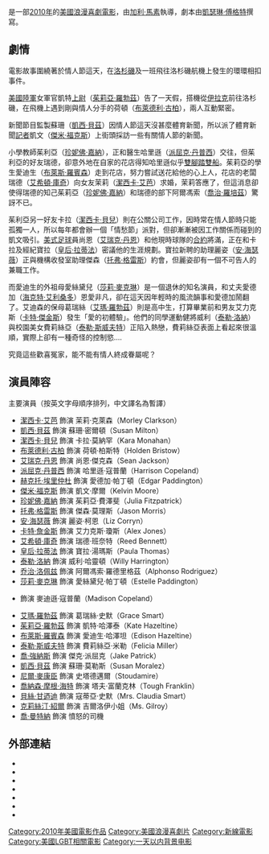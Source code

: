 {{多個問題|
{{Plot style|time=2015-04-20T19:51:53+00:00}}
{{unreferenced|time=2015-04-20T19:51:53+00:00}}
}}
{{not|情人节}}
{{noteTA
|T=zh-tw:情人節快樂;zh-hk:緣滿情人節;zh-cn:情人节 (电影);
|G1=Show
|1=zh-tw:情人節快樂;zh-hk:緣滿情人節;zh-cn:情人节;
|4=zh-tw:艾瑞克·丹恩;zh-hk:艾力·丹爾;
|5=zh-tw:派屈克·丹普西;zh-hk:柏德烈·丹斯;
|6=zh-tw:海克特·艾利桑多;zh-hk:克達·伊利桑度;
|8=zh-tw:皇后·拉蒂法;zh-hk:昆妮·拉迪花;
|9=zh-tw:艾瑪·羅勃茲;zh-hk:艾瑪·羅拔絲;
|10=zh-tw:喬治·羅培茲;zh-hk:佐治·路柏斯;
}}
{{Infobox Film
| name = 情人節快樂
| original_name = ''Valentine's Day''
| image = 情人節快樂 海報.jpg
| caption = 
| director = [[加利·馬素|加利·馬素]]
| producer = 山繆·布朗<small>（Samuel J. Brown）</small><br />麥可·卡茲<small>（Mike Karz）</small><br />韋恩·萊斯<small>（Wayne Allan Rice）</small><br />喬西·羅森<small>（Josie Rosen）</small>
| writer = 劇本：{{link-en|凯瑟琳·富盖特|Katherine Fugate}}<small>（Katherine Fugate）</small><br />故事：凱瑟琳·傅格特與艾比·康<small>（Abby Kohn）</small>及馬克·西佛史丹<small>（Marc Silverstein）</small>
| starring = [[潔西卡·艾芭|潔西卡·艾芭]]<br>[[潔西卡·貝兒|潔西卡·貝兒]]<br>[[布萊德利·古柏|布萊德利·古柏]]<br>[[艾瑞克·丹恩|艾瑞克·丹恩]]<br>[[帕特里克·丹普西|帕特里克·丹普西]]<br>[[凱西·貝茲|凱西·貝茲]]
| music = {{le|約翰·戴柏尼|John Debney}}<small>（John Debney）</small>
| cinematography = 查爾斯·明斯基<small>（Charles Minsky）</small>
| editing = 布魯芹·葛林<small>（Bruce Green）</small>
| studio = [[新線影業|新線影業]]
| distributor = [[新線影業|新線影業]](名義)

[[華納兄弟|華納兄弟]]
| released = {{flagicon|USA}}{{start date|2010|2|12}}<br>{{flagicon|HKG}}{{start date|2010|2|11}}<br>{{flagicon|TWN}}{{start date|2010|2|12}}<br>{{flagicon|JPN}}{{start date|2010|2|12}}
| runtime = 125分钟
| country = {{flagicon|USA}} [[美國電影|美國]]
| language = [[英語|英語]]
| cn_name = 情人节
| hk_name = 緣滿情人節
| tw_name = 情人節快樂
}}
{{作品名稱|name=''Valentine's Day''|hk=緣滿情人節|tw=情人節快樂|cn=情人节}}是一部[[2010年電影列表|2010年]]的[[美國|美國]][[浪漫喜劇電影|浪漫喜劇電影]]，由[[加利·馬素|加利·馬素]]執導，劇本由[[凱瑟琳·傅格特|凱瑟琳·傅格特]]撰寫。

==劇情==
電影故事圍繞著於情人節這天，在[[洛杉磯|洛杉磯]]及一班飛往洛杉磯航機上發生的環環相扣事件。

[[美國陸軍|美國陸軍]]女軍官凱特[[上尉|上尉]]（[[茱莉亞·羅勃茲|茱莉亞·羅勃茲]]）告了一天假，搭機從[[伊拉克|伊拉克]]前往洛杉磯，在飛機上遇到剛與情人分手的荷頓（[[布萊德利·古柏|布萊德利·古柏]]），兩人互動緊密。

新聞節目監製蘇珊（[[凱西·貝茲|凱西·貝茲]]）因情人節這天沒甚麼體育新聞，所以派了體育新聞[[記者|記者]]凱文（[[傑米·福克斯|傑米·福克斯]]）上街頭採訪一些有關情人節的新聞。

小學教師茱利亞（[[珍妮佛·嘉納|珍妮佛·嘉納]]），正和醫生哈里遜（[[派屈克·丹普西|派屈克·丹普西]]）交往，但茱利亞的好友瑞德，卻意外地在自家的花店得知哈里遜似乎[[雙腳踏雙船|雙腳踏雙船]]。茱莉亞的學生愛迪生（[[布萊斯·羅賓森|布萊斯·羅賓森]]）走到花店，努力嘗試送花給他的心上人，花店的老闆瑞德（[[艾希頓·庫奇|艾希頓·庫奇]]）向女友茉莉（[[潔西卡·艾芭|潔西卡·艾芭]]）求婚，茉莉答應了，但這消息卻使得瑞德的知己茱莉亞（[[珍妮佛·嘉納|珍妮佛·嘉納]]）和瑞德的部下阿爾馮索（[[喬治·羅培茲|喬治·羅培茲]]）驚訝不已。

茱利亞另一好友卡拉（[[潔西卡·貝兒|潔西卡·貝兒]]）則在公關公司工作，因時常在情人節時只能孤獨一人，所以每年都會辦一個「情愁節」派對，但卻漸漸被因工作關係而碰到的凱文吸引。[[美式足球|美式足球]]員尚恩（[[埃里克·迪恩|艾瑞克·丹恩]]）和他現時球隊的[[合約|合約]]將滿，正在和卡拉及經紀寶拉（[[皇后·拉蒂法|皇后·拉蒂法]]）密議他的生涯規劃。寶拉新聘的助理麗姿（[[安妮·海瑟薇_(演員)|安·海瑟薇]]）正與機構收發室助理傑森（[[托弗·格雷斯|托弗·格雷斯]]）約會，但麗姿卻有一個不可告人的兼職工作。

而愛迪生的外祖母愛絲黛兒（[[莎莉·麥克琳|莎莉·麥克琳]]）是一個退休的知名演員，和丈夫愛德加（[[海克特·艾利桑多|海克特·艾利桑多]]）恩愛非凡，卻在這天因年輕時的風流韻事和愛德加鬧翻了。艾迪森的保母葛瑞絲（[[艾瑪·羅勃茲|艾瑪·羅勃茲]]）則是高中生，打算畢業前和男友艾力克斯（[[卡特·傑金斯|卡特·傑金斯]]）發生「愛的初體驗」。他們的同學運動健將威利（[[泰勒·洛納|泰勒·洛納]]）與校園美女費莉絲亞（[[泰勒·斯威夫特|泰勒·斯威夫特]]）正陷入熱戀，費莉絲亞表面上看起來很溫順，實際上卻有一種奇怪的控制慾....

究竟這些歡喜冤家，能不能有情人終成眷屬呢？

==演員陣容==
主要演員（按英文字母順序排列，中文譯名為暫譯）
* [[潔西卡·艾芭|潔西卡·艾芭]] 飾演 茉莉·克萊森（Morley Clarkson）
* [[凱西·貝茲|凱西·貝茲]] 飾演 蘇珊·密爾頓（Susan Milton）
* [[潔西卡·貝兒|潔西卡·貝兒]] 飾演 卡拉·莫納罕（Kara Monahan）
* [[布萊德利·古柏|布萊德利·古柏]] 飾演 荷頓·柏斯特（Holden Bristow）
* [[埃里克·迪恩|艾瑞克·丹恩]] 飾演 尚恩·傑克森（Sean Jackson）
* [[派屈克·丹普西|派屈克·丹普西]] 飾演 哈里遜·寇普蘭（Harrison Copeland）
* [[赫克托·埃里仲杜|赫克托·埃里仲杜]] 飾演 愛德加·帕丁頓（Edgar Paddington）
* [[傑米·福克斯|傑米·福克斯]] 飾演 凱文·摩爾（Kelvin Moore）
* [[珍妮佛·嘉納|珍妮佛·嘉納]] 飾演 茱莉亞·費澤斐（Julia Fitzpatrick）
* [[托弗·格雷斯|托弗·格雷斯]] 飾演 傑森·莫理斯（Jason Morris）
* [[安妮·海瑟薇_(演員)|安·海瑟薇]] 飾演 麗姿·柯恩（Liz Corryn）
* [[卡特·詹金斯|卡特·詹金斯]] 飾演 艾力克斯·瓊斯（Alex Jones）
* [[艾希頓·庫奇|艾希頓·庫奇]] 飾演 瑞德·班奈特（Reed Bennett）
* [[皇后·拉蒂法|皇后·拉蒂法]] 飾演 寶拉·湯瑪斯（Paula Thomas）
* [[泰勒·洛納|泰勒·洛納]] 飾演 威利·哈靈頓（Willy Harrington）
* [[乔治·洛佩兹|乔治·洛佩兹]] 飾演 阿爾馮索·羅德里格茲（Alphonso Rodriguez）
* [[莎莉·麥克琳|莎莉·麥克琳]] 飾演 愛絲黛兒·帕丁頓（Estelle Paddington）
* {{le|布魯克林·普勞斯|Brooklynn Proulx}} 飾演 麥迪遜·寇普蘭（Madison Copeland）
* [[艾瑪·羅勃茲|艾瑪·羅勃茲]] 飾演 葛瑞絲·史默（Grace Smart）
* [[茱莉亞·羅勃茲|茱莉亞·羅勃茲]] 飾演 凱特·哈澤泰（Kate Hazeltine）
* [[布萊斯·羅賓森|布萊斯·羅賓森]] 飾演 愛迪生·哈澤坦（Edison Hazeltine）
* [[泰勒·斯威夫特|泰勒·斯威夫特]] 飾演 費莉絲亞·米勒（Felicia Miller）
* [[喬·強納斯|喬·強納斯]] 飾演 傑克·派屈克（Jake Patrick）
* [[凱西·貝茲|凱西·貝茲]] 飾演 蘇珊·莫勒斯（Susan Moralez）
* [[尼爾·麥康臣|尼爾·麥康臣]] 飾演 史塔德邁爾（Stoudamire）
* [[喬納森·摩根·海特|喬納森·摩根·海特]] 飾演 塔夫·富蘭克林（Tough Franklin）
* [[貝絲·甘迺迪|貝絲·甘迺迪]] 飾演 寇蒂亞·史默（Mrs. Claudia Smart）
* [[克莉絲汀·紹爾|克莉絲汀·紹爾]] 飾演 吉爾洛伊小姐（Ms. Gilroy）
* [[喬·曼特納|喬·曼特納]] 飾演 憤怒的司機

==外部連結==
* {{official|http://www.valentinesdaymovie.com}}
* {{imdb title|0817230}}
* {{amg movie|491544}}
* {{douban}}
* {{mojo title|valentinesday}}
* {{metacritic film|valentines-day}}
* {{Rotten-tomatoes|valentines_day_2010}}

{{start box}}
{{succession prize box | '''《[[最后一封情书|最后一封情书]]》''' | '''《[[孤岛疑云|-{zh-hans:孤岛疑云;zh-hk:不赦島;zh-tw:隔離島;}-]]》''' | {{flagicon|USA}}[[2010年美國週末票房冠軍|2010年美國週末票房冠軍]] | 2月14日}}
{{end box}}

{{DEFAULTSORT:Valentine's Day}}
[[Category:2010年美國電影作品|Category:2010年美國電影作品]]
[[Category:美國浪漫喜劇片|Category:美國浪漫喜劇片]]
[[Category:新線電影|Category:新線電影]]
[[Category:美國LGBT相關電影|Category:美國LGBT相關電影]]
[[Category:一天以内背景电影|Category:一天以内背景电影]]